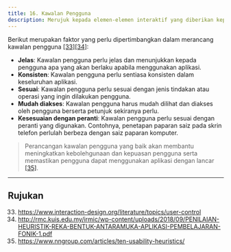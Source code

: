 ```yaml
---
title: 16. Kawalan Pengguna
description: Merujuk kepada elemen-elemen interaktif yang diberikan kepada pengguna untuk mengendalikan aplikasi atau melakukan tindakan tertentu
---
```


Berikut merupakan faktor yang perlu dipertimbangkan dalam merancang kawalan pengguna [[33]](https://www.interaction-design.org/literature/topics/user-control)[[34]](http://rmc.kuis.edu.my/irmic/wp-content/uploads/2018/09/PENILAIAN-HEURISTIK-REKA-BENTUK-ANTARAMUKA-APLIKASI-PEMBELAJARAN-FONIK-1.pdf):

- **Jelas**: Kawalan pengguna perlu jelas dan menunjukkan kepada pengguna apa yang akan berlaku apabila menggunakan aplikasi.
- **Konsisten**: Kawalan pengguna perlu sentiasa konsisten dalam keseluruhan aplikasi.
- **Sesuai**: Kawalan pengguna perlu sesuai dengan jenis tindakan atau operasi yang ingin dilakukan pengguna.
- **Mudah diakses**: Kawalan pengguna harus mudah dilihat dan diakses oleh pengguna berserta petunjuk sekiranya perlu.
- **Kesesuaian dengan peranti**: Kawalan pengguna perlu sesuai dengan peranti yang digunakan. Contohnya, penetapan paparan saiz pada skrin telefon perlulah berbeza dengan saiz paparan komputer.

> Perancangan kawalan pengguna yang baik akan membantu meningkatkan kebolehgunaan dan kepuasan pengguna serta memastikan pengguna dapat menggunakan aplikasi dengan lancar [[35]](https://www.nngroup.com/articles/ten-usability-heuristics/).

---

## Rujukan

33. https://www.interaction-design.org/literature/topics/user-control
34. http://rmc.kuis.edu.my/irmic/wp-content/uploads/2018/09/PENILAIAN-HEURISTIK-REKA-BENTUK-ANTARAMUKA-APLIKASI-PEMBELAJARAN-FONIK-1.pdf
35. https://www.nngroup.com/articles/ten-usability-heuristics/
